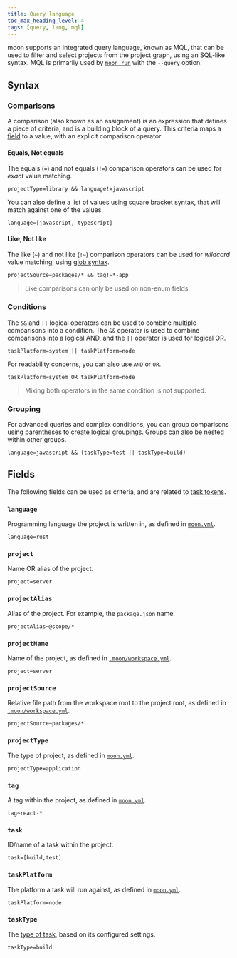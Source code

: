 ```yaml
---
title: Query language
toc_max_heading_level: 4
tags: [query, lang, mql]
---
```



<VersionLabel version="1.3.0" header />

moon supports an integrated query language, known as MQL, that can be used to filter and select
projects from the project graph, using an SQL-like syntax. MQL is primarily used by
[`moon run`](../commands/run) with the `--query` option.

## Syntax

### Comparisons

A comparison (also known as an assignment) is an expression that defines a piece of criteria, and is
a building block of a query. This criteria maps a [field](#field) to a value, with an explicit
comparison operator.

#### Equals, Not equals

The equals (`=`) and not equals (`!=`) comparison operators can be used for _exact_ value matching.

```
projectType=library && language!=javascript
```

You can also define a list of values using square bracket syntax, that will match against one of the
values.

```
language=[javascript, typescript]
```

#### Like, Not like

The like (`~`) and not like (`!~`) comparison operators can be used for _wildcard_ value matching,
using [glob syntax](./file-pattern#globs).

```
projectSource~packages/* && tag!~*-app
```

> Like comparisons can only be used on non-enum fields.

### Conditions

The `&&` and `||` logical operators can be used to combine multiple comparisons into a condition.
The `&&` operator is used to combine comparisons into a logical AND, and the `||` operator is used
for logical OR.

```
taskPlatform=system || taskPlatform=node
```

For readability concerns, you can also use `AND` or `OR`.

```
taskPlatform=system OR taskPlatform=node
```

> Mixing both operators in the same condition is not supported.

### Grouping

For advanced queries and complex conditions, you can group comparisons using parentheses to create
logical groupings. Groups can also be nested within other groups.

```
language=javascript && (taskType=test || taskType=build)
```

## Fields

The following fields can be used as criteria, and are related to [task tokens](./token#variables).

### `language`

Programming language the project is written in, as defined in
[`moon.yml`](../config/project#language).

```
language=rust
```

### `project`

Name OR alias of the project.

```
project=server
```

### `projectAlias`

Alias of the project. For example, the `package.json` name.

```
projectAlias~@scope/*
```

### `projectName`

Name of the project, as defined in [`.moon/workspace.yml`](../config/workspace).

```
project=server
```

### `projectSource`

Relative file path from the workspace root to the project root, as defined in
[`.moon/workspace.yml`](../config/workspace).

```
projectSource~packages/*
```

### `projectType`

The type of project, as defined in [`moon.yml`](../config/project#type).

```
projectType=application
```

### `tag`

A tag within the project, as defined in [`moon.yml`](../config/project#tags).

```
tag~react-*
```

### `task`

ID/name of a task within the project.

```
task=[build,test]
```

### `taskPlatform`

The platform a task will run against, as defined in [`moon.yml`](../config/project#platform-1).

```
taskPlatform=node
```

### `taskType`

The [type of task](./task#types), based on its configured settings.

```
taskType=build
```
